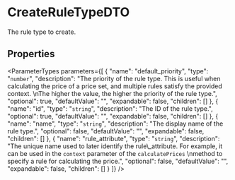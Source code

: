 
# CreateRuleTypeDTO

The rule type to create.

## Properties

<ParameterTypes parameters={[
  {
    "name": "default_priority",
    "type": "`number`",
    "description": "The priority of the rule type. This is useful when calculating the price of a price set, and multiple rules satisfy the provided context. \nThe higher the value, the higher the priority of the rule type.",
    "optional": true,
    "defaultValue": "",
    "expandable": false,
    "children": []
  },
  {
    "name": "id",
    "type": "`string`",
    "description": "The ID of the rule type.",
    "optional": true,
    "defaultValue": "",
    "expandable": false,
    "children": []
  },
  {
    "name": "name",
    "type": "`string`",
    "description": "The display name of the rule type.",
    "optional": false,
    "defaultValue": "",
    "expandable": false,
    "children": []
  },
  {
    "name": "rule_attribute",
    "type": "`string`",
    "description": "The unique name used to later identify the rule\\_attribute. For example, it can be used in the `context` parameter of the `calculatePrices` \nmethod to specify a rule for calculating the price.",
    "optional": false,
    "defaultValue": "",
    "expandable": false,
    "children": []
  }
]} />
